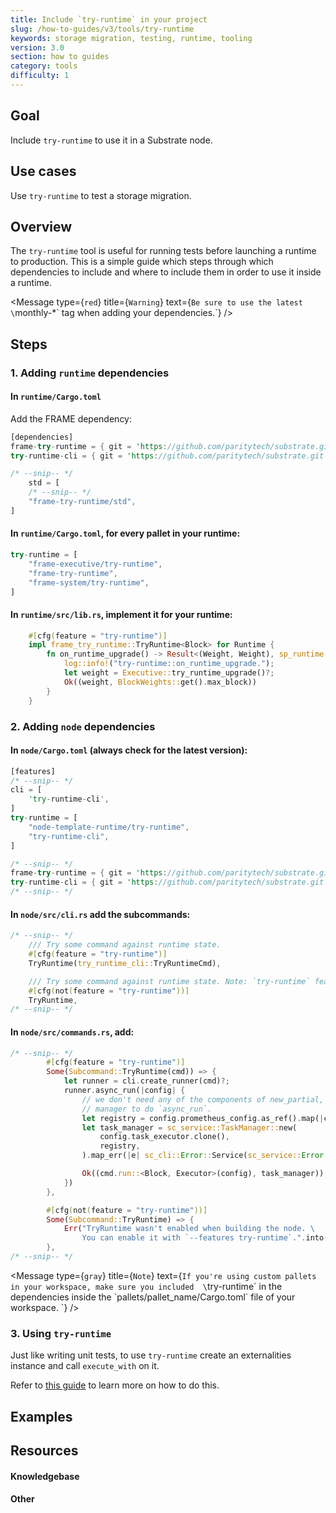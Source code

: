 ```yaml
---
title: Include `try-runtime` in your project
slug: /how-to-guides/v3/tools/try-runtime
keywords: storage migration, testing, runtime, tooling
version: 3.0 
section: how to guides
category: tools
difficulty: 1
---
```


## Goal

Include `try-runtime` to use it in a Substrate node.

## Use cases

Use `try-runtime` to test a storage migration.


## Overview

The `try-runtime` tool is useful for running tests before launching a runtime to production. This is a simple guide 
which steps through which dependencies to include and where to include them in order to use it inside a runtime. 

<Message
  type={`red`}
  title={`Warning`}
  text={`Be sure to use the latest \`monthly-*\` tag when adding your dependencies.`}
/>

## Steps

### 1. Adding `runtime` dependencies

#### In `runtime/Cargo.toml`

Add the FRAME dependency:

```rust
[dependencies]
frame-try-runtime = { git = 'https://github.com/paritytech/substrate.git', tag = 'monthly-2021-07', optional = true }
try-runtime-cli = { git = 'https://github.com/paritytech/substrate.git', tag = 'monthly-2021-07', optional = true }    

/* --snip-- */
    std = [
    /* --snip-- */
    "frame-try-runtime/std",
]
```

#### In `runtime/Cargo.toml`, for every pallet in your runtime:

```rust
try-runtime = [
	"frame-executive/try-runtime",
	"frame-try-runtime",
	"frame-system/try-runtime",
]
```

#### In `runtime/src/lib.rs`, implement it for your runtime:

```rust
    #[cfg(feature = "try-runtime")]
	impl frame_try_runtime::TryRuntime<Block> for Runtime {
		fn on_runtime_upgrade() -> Result<(Weight, Weight), sp_runtime::RuntimeString> {
			log::info!("try-runtime::on_runtime_upgrade.");
			let weight = Executive::try_runtime_upgrade()?;
			Ok((weight, BlockWeights::get().max_block))
		}
	}
```

### 2. Adding `node` dependencies

#### In `node/Cargo.toml` (always check for the latest version):

```rust
[features]
/* --snip-- */
cli = [
    'try-runtime-cli',
]
try-runtime = [
    "node-template-runtime/try-runtime",
    "try-runtime-cli",
]

/* --snip-- */
frame-try-runtime = { git = 'https://github.com/paritytech/substrate.git', tag = 'monthly-2021-07', optional = true }
try-runtime-cli = { git = 'https://github.com/paritytech/substrate.git', tag = 'monthly-2021-07', optional = true }
/* --snip-- */

```

#### In `node/src/cli.rs` add the subcommands:

```rust
/* --snip-- */
    /// Try some command against runtime state.
	#[cfg(feature = "try-runtime")]
	TryRuntime(try_runtime_cli::TryRuntimeCmd),

	/// Try some command against runtime state. Note: `try-runtime` feature must be enabled.
	#[cfg(not(feature = "try-runtime"))]
	TryRuntime,
/* --snip-- */
```

#### In `node/src/commands.rs`, add:

```rust
/* --snip-- */
        #[cfg(feature = "try-runtime")]
		Some(Subcommand::TryRuntime(cmd)) => {
			let runner = cli.create_runner(cmd)?;
			runner.async_run(|config| {
				// we don't need any of the components of new_partial, just a runtime, or a task
				// manager to do `async_run`.
				let registry = config.prometheus_config.as_ref().map(|cfg| &cfg.registry);
				let task_manager = sc_service::TaskManager::new(
					config.task_executor.clone(),
					registry,
				).map_err(|e| sc_cli::Error::Service(sc_service::Error::Prometheus(e)))?;

				Ok((cmd.run::<Block, Executor>(config), task_manager))
			})
		},

		#[cfg(not(feature = "try-runtime"))]
		Some(Subcommand::TryRuntime) => {
			Err("TryRuntime wasn't enabled when building the node. \
				You can enable it with `--features try-runtime`.".into())
		},
/* --snip-- */
```

<Message
  type={`gray`}
  title={`Note`}
  text={`If you're using custom pallets in your workspace, make sure you included 
  \`try-runtime\` in the dependencies inside the \`pallets/pallet_name/Cargo.toml\` file of your workspace.
  `}
/>

### 3. Using `try-runtime`

Just like writing unit tests, to use `try-runtime` create an externalities instance and call `execute_with` on it. 

Refer to [this guide](/todo) to learn more on how to do this.

## Examples

## Resources
#### Knowledgebase

#### Other

[tryruntime-api-rustdocs]: https://crates.parity.io/frame_try_runtime/trait.TryRuntime.html